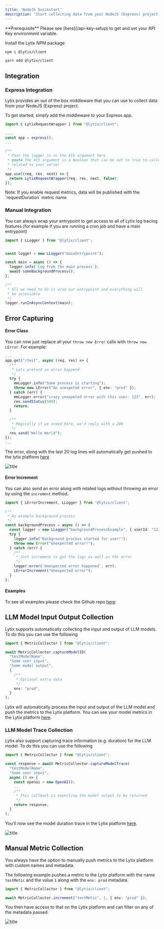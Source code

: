 ```yaml
---
title: 'NodeJS Quickstart'
description: 'Start collecting data from your NodeJS (Express) project'
---
```


<Info>
  **Prerequisite** Please see [here](/api-key-setup) to get and set your API Key environment variable.
</Info>

Install the Lytix NPM package

<CodeGroup>

```bash npm
npm i @lytix/client
```

```bash yarn
yarn add @lytix/client
```

</CodeGroup>

## Integration

### Express Integration

Lytix provides an out of the box middleware that you can use to collect data from your NodeJS (Express) project.

To get started, simply add the middleware to your Express app.

```ts 
import { LytixRequestWrapper } from "@lytix/client";

....
const app = express();
...

/**
 * Pass the logger in as the 4th argument here
 * @note The 4th argument is a boolean that can be set to true to collect metrics 
 * related to your server
 */
app.use((req, res, next) => {
  return LytixRequestWrapper(req, res, next, false);
});

```
<Info>
Note: If you enable request metrics, data will be published with the `requestDuration` metric name
</Info>


### Manual Integration 

You can always wrap your entrypoint to get access to all of Lytix log tracing features (for example if you are running a cron job and have a main entrypoint)

```ts
import { LLogger } from "@lytix/client";


const logger = new LLogger("mainEntrypoint");

const main = async () => {
  logger.info(`Log from the main process`);
  await someBackgroundProcess();
};

/**
 * All we need to do is wrap our entrypoint and everything will
 * be accessable
 */
logger.runInAsyncContext(main);
```

## Error Capturing

#### Error Class

You can now just replace all your `throw new Error` calls with `throw new LError`. For example: 

```ts
...
app.get("/test", async (req, res) => {
  /**
   * Lets pretend an error happend
   */
  try {
    mmLogger.info("Some process is starting");
    throw new LError("An unexpeted error", { env: "prod" });
  } catch (err) {
    mmLogger.error("crazy unexpeted error with this user: 123", err);
    res.sendStatus(500);
    return;
  }

  /**
   * Magically if we ended here, we'd reply with a 200
   */
  res.send("Hello World");
});
...
```

The error, along with the last 20 log lines will automatically get pushed to the lytix platform [here](https://lab.lytix.co/home/errors)

![title](/images/node-quickstart/LErrorExample.png)

#### Error Increment

You can also send an error along with related logs without throwing an error by using the `increment` method. 

```ts
import { LErrorIncrement, LLogger } from "@lytix/client";

/**
 * An example background process
 */
const backgroundProcess = async () => {
  const logger = new LLogger("backgroundProcessExample", { userId: "123" });
  try {
    logger.info("Background process started for user!");
    throw new Error("Unexpected error!");
  } catch (err) {
    /**
     * Just increment to get the logs as well as the error
     */
    logger.error(`Unexpected error happened`, err);
    LErrorIncrement("Unexpected error");
  }
};
```

#### Examples

To see all examples please check the Github repo [here](https://github.com/Lytix-Labs/lytix-js/tree/master/src/examples)

## LLM Model Input Output Collection

Lytix supports automatically collecting the input and output of LLM models. To do this you can use the following

```ts
import { MetricCollector } from "@lytix/client";

await MetricCollector.captureModelIO(
  "testModelName",
  "Some user input",
  "Some model output",
  {
    /**
     * Optional extra data
     */
    env: "prod",
  }
);
```

Lytix will automatically process the input and output of the LLM model and push the metrics to the Lytix platform. You can see your model metrics in the Lytix platform [here](https://lytix.co/home/llm/).

### LLM Model Trace Collection

Lytix also support capturing trace information (e.g. duration) for the LLM model. To do this you can use the following

```ts
import { MetricCollector } from "@lytix/client";

const response = await MetricCollector.captureModelTrace(
  "testModelName",
  "Some user input",
  async () => {
    const openai = new OpenAI();
    ...
    /**
     * This callback is expecting the model output to be returned
     */
    return response;
  }
);
```

You'll now see the model duration trace in the Lytix platform [here](https://lytix.co/home/llm/).

![title](/images/node-quickstart/modelDurationTrace.png)

## Manual Metric Collection

You always have the option to manually push metrics to the Lytix platform with custom names and metadata. 

The following example pushes a metric to the Lytix platform with the name `testMetic` and the value `1` along with the `env: prod` metadata. 

```ts
import { MetricCollector } from "@lytix/client";

await MetricCollector.increment("testMetic", 1, { env: "prod" });
```

You then have access to that on the Lytix platform and can filter on any of the metadata passed.

![title](/images/node-quickstart/testMetricExample.png)